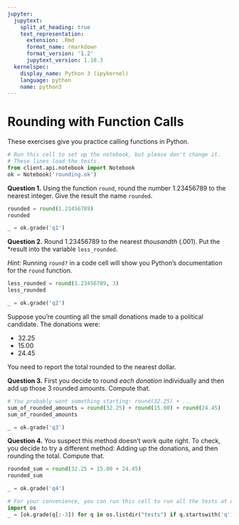 ```yaml
---
jupyter:
  jupytext:
    split_at_heading: true
    text_representation:
      extension: .Rmd
      format_name: rmarkdown
      format_version: '1.2'
      jupytext_version: 1.10.3
  kernelspec:
    display_name: Python 3 (ipykernel)
    language: python
    name: python3
---
```


# Rounding with Function Calls


These exercises give you practice calling functions in Python.

```python
# Run this cell to set up the notebook, but please don't change it.
# These lines load the tests.
from client.api.notebook import Notebook
ok = Notebook('rounding.ok')
```

**Question 1.** Using the function `round`, round the number 1.23456789 to the nearest integer.  Give the result the name `rounded`.

```python
rounded = round(1.23456789)
rounded
```

```python
_ = ok.grade('q1')
```

**Question 2.** Round 1.23456789 to the nearest *thousandth* (.001).  Put the
*result into the variable `less_rounded`.

*Hint:* Running `round?` in a code cell will show you Python's documentation for the `round` function.

```python
less_rounded = round(1.23456789, 3)
less_rounded
```

```python
_ = ok.grade('q2')
```

Suppose you're counting all the small donations made to a political candidate.  The donations were:

* 32.25
* 15.00
* 24.45

You need to report the total rounded to the nearest dollar.

**Question 3.** First you decide to round *each donation* individually and then add up those 3 rounded amounts.  Compute that.

```python
# You probably want something starting: round(32.25) + ...
sum_of_rounded_amounts = round(32.25) + round(15.00) + round(24.45)
sum_of_rounded_amounts
```

```python
_ = ok.grade('q3')
```

**Question 4.** You suspect this method doesn't work quite right.  To check, you decide to try a different method: Adding up the donations, and then rounding the total.  Compute that.

```python
rounded_sum = round(32.25 + 15.00 + 24.45)
rounded_sum
```

```python
_ = ok.grade('q4')
```

```python
# For your convenience, you can run this cell to run all the tests at once!
import os
_ = [ok.grade(q[:-3]) for q in os.listdir("tests") if q.startswith('q')]
```